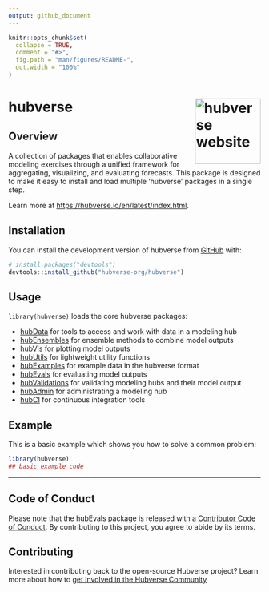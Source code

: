 ```yaml
---
output: github_document
---
```


<!-- README.md is generated from README.Rmd. Please edit that file -->

```r
knitr::opts_chunk$set(
  collapse = TRUE,
  comment = "#>",
  fig.path = "man/figures/README-",
  out.width = "100%"
)
```

# hubverse <a href="https://hubverse.io/en/latest/index.html"><img src="man/figures/logo.png" align="right" height="131" alt="hubverse website" /></a>

<!-- badges: start -->
<!-- badges: end -->

## Overview

A collection of packages that enables collaborative modeling exercises through a unified framework for aggregating, visualizing, and evaluating forecasts. This package is designed to make it easy to install and load multiple 'hubverse' packages in a single step.

Learn more at <https://hubverse.io/en/latest/index.html>.

## Installation

You can install the development version of hubverse from [GitHub](https://github.com/) with:

``` r
# install.packages("devtools")
devtools::install_github("hubverse-org/hubverse")
```

## Usage

`library(hubverse)` loads the core hubverse packages:

- [hubData](https://hubverse-org.github.io/hubData/) for tools to access and work with data in a modeling hub
- [hubEnsembles](https://hubverse-org.github.io/hubEnsembles/) for ensemble methods to combine model outputs
- [hubVis](https://hubverse-org.github.io/hubVis/) for plotting model outputs
- [hubUtils](https://hubverse-org.github.io/hubUtils/) for lightweight utility functions
- [hubExamples](https://hubverse-org.github.io/hubExamples/) for example data in the hubverse format
- [hubEvals](https://hubverse-org.github.io/hubEvals/) for evaluating model outputs
- [hubValidations](https://hubverse-org.github.io/hubValidations/) for validating modeling hubs and their model output
- [hubAdmin](https://hubverse-org.github.io/hubAdmin/) for administrating a modeling hub
- [hubCI](https://hubverse-org.github.io/hubCI/) for continuous integration tools

## Example

This is a basic example which shows you how to solve a common problem:

```r
library(hubverse)
## basic example code
```

***

## Code of Conduct

Please note that the hubEvals package is released with a [Contributor Code of Conduct](.github/CODE_OF_CONDUCT.md). By contributing to this project, you agree to abide by its terms.

## Contributing

Interested in contributing back to the open-source Hubverse project?
Learn more about how to [get involved in the Hubverse Community](https://hubdocs.readthedocs.io/en/latest/overview/contribute.html)
